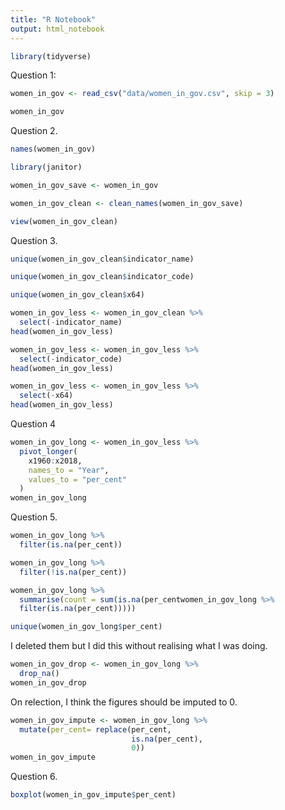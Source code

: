 ```yaml
---
title: "R Notebook"
output: html_notebook
---
```


```r
library(tidyverse)
```

Question 1:

```r
women_in_gov <- read_csv("data/women_in_gov.csv", skip = 3)
```

```r
women_in_gov
```
Question 2.
```r
names(women_in_gov)
```

```r
library(janitor)
```

```r
women_in_gov_save <- women_in_gov
```

```r
women_in_gov_clean <- clean_names(women_in_gov_save)
```

```r
view(women_in_gov_clean)
```

Question 3.
```r
unique(women_in_gov_clean$indicator_name)
```
```r
unique(women_in_gov_clean$indicator_code)
```

```r
unique(women_in_gov_clean$x64)
```

```r
women_in_gov_less <- women_in_gov_clean %>% 
  select(-indicator_name)
head(women_in_gov_less)
```

```r
women_in_gov_less <- women_in_gov_less %>% 
  select(-indicator_code)
head(women_in_gov_less)
```

```r
women_in_gov_less <- women_in_gov_less %>% 
  select(-x64)
head(women_in_gov_less)
```

Question 4

```r
women_in_gov_long <- women_in_gov_less %>% 
  pivot_longer(
    x1960:x2018,
    names_to = "Year",
    values_to = "per_cent"
  )
women_in_gov_long
```


Question 5.
```r
women_in_gov_long %>% 
  filter(is.na(per_cent))
```

```r
women_in_gov_long %>% 
  filter(!is.na(per_cent))
```

```r
women_in_gov_long %>% 
  summarise(count = sum(is.na(per_centwomen_in_gov_long %>% 
  filter(is.na(per_cent)))))
```

```r
unique(women_in_gov_long$per_cent)
```
I deleted them but I did this without realising what I was doing.
```r
women_in_gov_drop <- women_in_gov_long %>% 
  drop_na()
women_in_gov_drop
```
On relection, I think the figures should be imputed to 0. 
```r
women_in_gov_impute <- women_in_gov_long %>% 
  mutate(per_cent= replace(per_cent,
                           is.na(per_cent),
                           0))
women_in_gov_impute
```

Question 6.
```r
boxplot(women_in_gov_impute$per_cent)
```

















